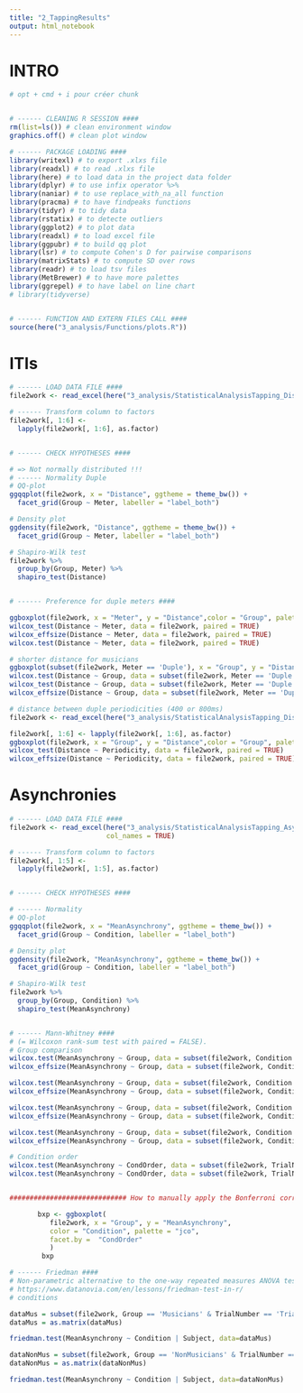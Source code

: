 ```yaml
---
title: "2_TappingResults"
output: html_notebook
---
```


# INTRO

```r

# opt + cmd + i pour créer chunk


# ------ CLEANING R SESSION ####
rm(list=ls()) # clean environment window
graphics.off() # clean plot window

# ------ PACKAGE LOADING ####
library(writexl) # to export .xlxs file
library(readxl) # to read .xlxs file
library(here) # to load data in the project data folder
library(dplyr) # to use infix operator %>%
library(naniar) # to use replace_with_na_all function
library(pracma) # to have findpeaks functions
library(tidyr) # to tidy data
library(rstatix) # to detecte outliers
library(ggplot2) # to plot data
library(readxl) # to load excel file
library(ggpubr) # to build qq plot
library(lsr) # to compute Cohen's D for pairwise comparisons
library(matrixStats) # to compute SD over rows
library(readr) # to load tsv files
library(MetBrewer) # to have more palettes
library(ggrepel) # to have label on line chart
# library(tidyverse)


# ------ FUNCTION AND EXTERN FILES CALL ####
source(here("3_analysis/Functions/plots.R"))

```

# ITIs

```r

# ------ LOAD DATA FILE ####
file2work <- read_excel(here("3_analysis/StatisticalAnalysisTapping_DistanceMedianITI&PossibleMeters.xls"),col_names = TRUE)

# ------ Transform column to factors
file2work[, 1:6] <- 
  lapply(file2work[, 1:6], as.factor)


# ------ CHECK HYPOTHESES ####

# => Not normally distributed !!!
# ------ Normality Duple
# QQ-plot
ggqqplot(file2work, x = "Distance", ggtheme = theme_bw()) +
  facet_grid(Group ~ Meter, labeller = "label_both")

# Density plot
ggdensity(file2work, "Distance", ggtheme = theme_bw()) +
  facet_grid(Group ~ Meter, labeller = "label_both")

# Shapiro-Wilk test
file2work %>% 
  group_by(Group, Meter) %>%
  shapiro_test(Distance)


# ------ Preference for duple meters ####

ggboxplot(file2work, x = "Meter", y = "Distance",color = "Group", palette = "jco", add = "jitter")
wilcox_test(Distance ~ Meter, data = file2work, paired = TRUE)
wilcox_effsize(Distance ~ Meter, data = file2work, paired = TRUE)
wilcox.test(Distance ~ Meter, data = file2work, paired = TRUE)

# shorter distance for musicians
ggboxplot(subset(file2work, Meter == 'Duple'), x = "Group", y = "Distance", add = "jitter")
wilcox.test(Distance ~ Group, data = subset(file2work, Meter == 'Duple'), paired = FALSE)
wilcox_test(Distance ~ Group, data = subset(file2work, Meter == 'Duple'), paired = FALSE)
wilcox_effsize(Distance ~ Group, data = subset(file2work, Meter == 'Duple'), paired = FALSE)

# distance between duple periodicities (400 or 800ms)
file2work <- read_excel(here("3_analysis/StatisticalAnalysisTapping_DistanceMedianITI&DuplePeriodicities.xls"),col_names = TRUE)

file2work[, 1:6] <- lapply(file2work[, 1:6], as.factor)
ggboxplot(file2work, x = "Group", y = "Distance",color = "Group", palette = "jco", add = "jitter")
wilcox_test(Distance ~ Periodicity, data = file2work, paired = TRUE)
wilcox_effsize(Distance ~ Periodicity, data = file2work, paired = TRUE)


```

# Asynchronies

```r

# ------ LOAD DATA FILE ####
file2work <- read_excel(here("3_analysis/StatisticalAnalysisTapping_Asynchronies.xls"),
                        col_names = TRUE)

# ------ Transform column to factors
file2work[, 1:5] <- 
  lapply(file2work[, 1:5], as.factor)


# ------ CHECK HYPOTHESES ####

# ------ Normality
# QQ-plot
ggqqplot(file2work, x = "MeanAsynchrony", ggtheme = theme_bw()) +
  facet_grid(Group ~ Condition, labeller = "label_both")

# Density plot
ggdensity(file2work, "MeanAsynchrony", ggtheme = theme_bw()) +
  facet_grid(Group ~ Condition, labeller = "label_both")

# Shapiro-Wilk test
file2work %>% 
  group_by(Group, Condition) %>%
  shapiro_test(MeanAsynchrony)


# ------ Mann-Whitney ####
# (= Wilcoxon rank-sum test with paired = FALSE). 
# Group comparison
wilcox.test(MeanAsynchrony ~ Group, data = subset(file2work, Condition == 'ABAB1' & TrialNumber == 'Trial1'), paired = FALSE)
wilcox_effsize(MeanAsynchrony ~ Group, data = subset(file2work, Condition == 'ABAB1' & TrialNumber == 'Trial1'), paired = FALSE)

wilcox.test(MeanAsynchrony ~ Group, data = subset(file2work, Condition == 'AAAA' & TrialNumber == 'Trial1'), paired = FALSE)
wilcox_effsize(MeanAsynchrony ~ Group, data = subset(file2work, Condition == 'AAAA' & TrialNumber == 'Trial1'), paired = FALSE)

wilcox.test(MeanAsynchrony ~ Group, data = subset(file2work, Condition == 'ABAB2' & TrialNumber == 'Trial1'), paired = FALSE)
wilcox_effsize(MeanAsynchrony ~ Group, data = subset(file2work, Condition == 'ABAB2' & TrialNumber == 'Trial1'), paired = FALSE)

wilcox.test(MeanAsynchrony ~ Group, data = subset(file2work, Condition == 'CDEF' & TrialNumber == 'Trial1'), paired = FALSE)
wilcox_effsize(MeanAsynchrony ~ Group, data = subset(file2work, Condition == 'CDEF' & TrialNumber == 'Trial1'), paired = FALSE)

# Condition order 
wilcox.test(MeanAsynchrony ~ CondOrder, data = subset(file2work, TrialNumber == 'Trial1' & Group == 'Musicians'), paired = FALSE)
wilcox.test(MeanAsynchrony ~ CondOrder, data = subset(file2work, TrialNumber == 'Trial1' & Group == 'NonMusicians'), paired = FALSE)


############################# How to manually apply the Bonferroni correction and have the corresponding p-values ? 

       bxp <- ggboxplot(
          file2work, x = "Group", y = "MeanAsynchrony",
          color = "Condition", palette = "jco",
          facet.by =  "CondOrder"
          )
        bxp

# ------ Friedman ####
# Non-parametric alternative to the one-way repeated measures ANOVA test
# https://www.datanovia.com/en/lessons/friedman-test-in-r/
# conditions      

dataMus = subset(file2work, Group == 'Musicians' & TrialNumber == 'Trial1')
dataMus = as.matrix(dataMus)

friedman.test(MeanAsynchrony ~ Condition | Subject, data=dataMus)

dataNonMus = subset(file2work, Group == 'NonMusicians' & TrialNumber == 'Trial1')
dataNonMus = as.matrix(dataNonMus)

friedman.test(MeanAsynchrony ~ Condition | Subject, data=dataNonMus)

```
